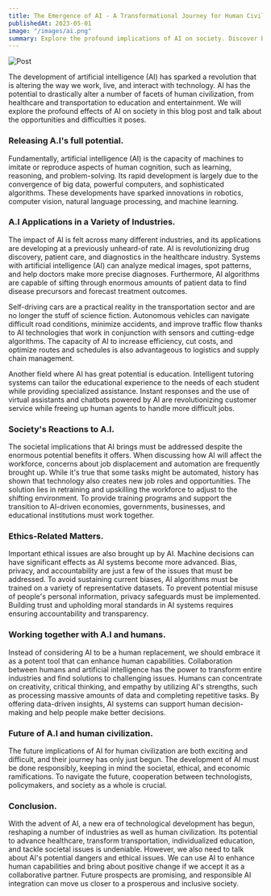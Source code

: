 ```yaml
---
title: The Emergence of AI - A Transformational Journey for Human Civilization
publishedAt: 2023-05-01
image: "/images/ai.png"
summary: Explore the profound implications of AI on society. Discover how AI is reshaping industries, addressing societal challenges, and fostering human-AI collaboration. Understand the opportunities, challenges, and ethical considerations associated with the emergence of AI.
---
```


![Post](/images/ai.png)

The development of artificial intelligence (AI) has sparked a revolution that is altering the way we work, live, and interact with technology. AI has the potential to drastically alter a number of facets of human civilization, from healthcare and transportation to education and entertainment. We will explore the profound effects of AI on society in this blog post and talk about the opportunities and difficulties it poses.

### Releasing A.I's full potential.

Fundamentally, artificial intelligence (AI) is the capacity of machines to imitate or reproduce aspects of human cognition, such as learning, reasoning, and problem-solving. Its rapid development is largely due to the convergence of big data, powerful computers, and sophisticated algorithms. These developments have sparked innovations in robotics, computer vision, natural language processing, and machine learning.

### A.I Applications in a Variety of Industries.

The impact of AI is felt across many different industries, and its applications are developing at a previously unheard-of rate. AI is revolutionizing drug discovery, patient care, and diagnostics in the healthcare industry. Systems with artificial intelligence (AI) can analyze medical images, spot patterns, and help doctors make more precise diagnoses. Furthermore, AI algorithms are capable of sifting through enormous amounts of patient data to find disease precursors and forecast treatment outcomes.

Self-driving cars are a practical reality in the transportation sector and are no longer the stuff of science fiction. Autonomous vehicles can navigate difficult road conditions, minimize accidents, and improve traffic flow thanks to AI technologies that work in conjunction with sensors and cutting-edge algorithms. The capacity of AI to increase efficiency, cut costs, and optimize routes and schedules is also advantageous to logistics and supply chain management.

Another field where AI has great potential is education. Intelligent tutoring systems can tailor the educational experience to the needs of each student while providing specialized assistance. Instant responses and the use of virtual assistants and chatbots powered by AI are revolutionizing customer service while freeing up human agents to handle more difficult jobs.


### Society's Reactions to A.I.


The societal implications that AI brings must be addressed despite the enormous potential benefits it offers. When discussing how AI will affect the workforce, concerns about job displacement and automation are frequently brought up. While it's true that some tasks might be automated, history has shown that technology also creates new job roles and opportunities. The solution lies in retraining and upskilling the workforce to adjust to the shifting environment. To provide training programs and support the transition to AI-driven economies, governments, businesses, and educational institutions must work together.

### Ethics-Related Matters.

Important ethical issues are also brought up by AI. Machine decisions can have significant effects as AI systems become more advanced. Bias, privacy, and accountability are just a few of the issues that must be addressed. To avoid sustaining current biases, AI algorithms must be trained on a variety of representative datasets. To prevent potential misuse of people's personal information, privacy safeguards must be implemented. Building trust and upholding moral standards in AI systems requires ensuring accountability and transparency.


### Working together with A.I and humans.


Instead of considering AI to be a human replacement, we should embrace it as a potent tool that can enhance human capabilities. Collaboration between humans and artificial intelligence has the power to transform entire industries and find solutions to challenging issues. Humans can concentrate on creativity, critical thinking, and empathy by utilizing AI's strengths, such as processing massive amounts of data and completing repetitive tasks. By offering data-driven insights, AI systems can support human decision-making and help people make better decisions.

### Future of A.I and human civilization.

The future implications of AI for human civilization are both exciting and difficult, and their journey has only just begun. The development of AI must be done responsibly, keeping in mind the societal, ethical, and economic ramifications. To navigate the future, cooperation between technologists, policymakers, and society as a whole is crucial.


### Conclusion.

With the advent of AI, a new era of technological development has begun, reshaping a number of industries as well as human civilization. Its potential to advance healthcare, transform transportation, individualized education, and tackle societal issues is undeniable. However, we also need to talk about AI's potential dangers and ethical issues. We can use AI to enhance human capabilities and bring about positive change if we accept it as a collaborative partner. Future prospects are promising, and responsible AI integration can move us closer to a prosperous and inclusive society.
